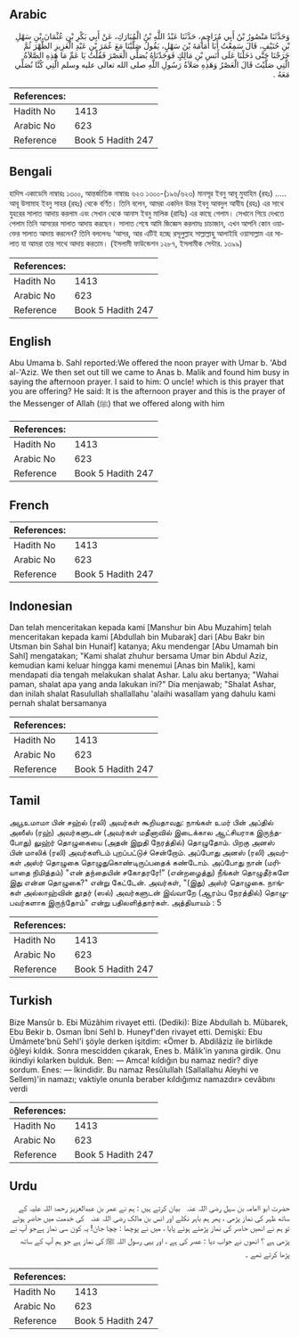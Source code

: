 ## Arabic


<div dir="rtl" lang="ar" style={{fontSize:'larger',backgroundColor:'#f8f9fa',padding:20}}>
وَحَدَّثَنَا مَنْصُورُ بْنُ أَبِي مُزَاحِمٍ، حَدَّثَنَا عَبْدُ اللَّهِ بْنُ الْمُبَارَكِ، عَنْ أَبِي بَكْرِ بْنِ عُثْمَانَ بْنِ سَهْلِ بْنِ حُنَيْفٍ، قَالَ سَمِعْتُ أَبَا أُمَامَةَ بْنَ سَهْلٍ، يَقُولُ صَلَّيْنَا مَعَ عُمَرَ بْنِ عَبْدِ الْعَزِيزِ الظُّهْرَ ثُمَّ خَرَجْنَا حَتَّى دَخَلْنَا عَلَى أَنَسِ بْنِ مَالِكٍ فَوَجَدْنَاهُ يُصَلِّي الْعَصْرَ فَقُلْتُ يَا عَمِّ مَا هَذِهِ الصَّلاَةُ الَّتِي صَلَّيْتَ قَالَ الْعَصْرُ وَهَذِهِ صَلاَةُ رَسُولِ اللَّهِ صلى الله تعالى عليه وسلم الَّتِي كُنَّا نُصَلِّي مَعَهُ ‏.‏
</div>
<div style={{backgroundColor:'#f8f9fa',padding:20, marginBottom: 10}}><table> <thead> <tr> <th>References:</th> <th></th> </tr> </thead> <tbody><tr><td>Hadith No</td><td>1413</td></tr><tr><td>Arabic No</td><td>623</td></tr><tr><td>Reference</td><td>Book 5 Hadith 247</td></tr></tbody></table></div>

## Bengali


<div dir="ltr" lang="bn" style={{fontSize:'larger',backgroundColor:'#f8f9fa',padding:20}}>
হাদিস একাডেমি নাম্বারঃ ১৩০০, আন্তর্জাতিক নাম্বারঃ ৬২৩ ১৩০০-(১৯৬/৬২৩) মানসূর ইবনু আবূ মুযাহিম (রহঃ) ..... আবূ উসামাহ ইবনু সাহর (রহঃ) থেকে বর্ণিত। তিনি বলেন, আমরা একদিন উমর ইবনু আবদুল আযীয (রহঃ) এর সাথে যুহরের সালাত আদায় করলাম এবং সেখান থেকে আনাস ইবনু মালিক (রাযিঃ) এর কাছে গেলাম। সেখানে গিয়ে দেখতে পেলাম তিনি আসরের সালাত আদায় করছেন। সালাত শেষে আমি জিজ্ঞেস করলামঃ চাচাজান, এখন আপনি কোন ওয়াক্তের সালাত আদায় করলেন? তিনি বললেনঃ ‘আসর, আর এটিই হচ্ছে রসূলুল্লাহ সাল্লাল্লাহু আলাইহি ওয়াসাল্লাম এর সালাত যা আমরা তার সাথে আদায় করতাম। (ইসলামী ফাউন্ডেশন ১২৮৭, ইসলামীক সেন্টার. ১৩৯৯)
</div>
<div style={{backgroundColor:'#f8f9fa',padding:20, marginBottom: 10}}><table> <thead> <tr> <th>References:</th> <th></th> </tr> </thead> <tbody><tr><td>Hadith No</td><td>1413</td></tr><tr><td>Arabic No</td><td>623</td></tr><tr><td>Reference</td><td>Book 5 Hadith 247</td></tr></tbody></table></div>

## English


<div dir="ltr" lang="en" style={{fontSize:'larger',backgroundColor:'#f8f9fa',padding:20}}>
Abu Umama b. Sahl reported:We offered the noon prayer with Umar b. 'Abd al-'Aziz. We then set out till we came to Anas b. Malik and found him busy in saying the afternoon prayer. I said to him: O uncle! which is this prayer that you are offering? He said: It is the afternoon prayer and this is the prayer of the Messenger of Allah (ﷺ) that we offered along with him
</div>
<div style={{backgroundColor:'#f8f9fa',padding:20, marginBottom: 10}}><table> <thead> <tr> <th>References:</th> <th></th> </tr> </thead> <tbody><tr><td>Hadith No</td><td>1413</td></tr><tr><td>Arabic No</td><td>623</td></tr><tr><td>Reference</td><td>Book 5 Hadith 247</td></tr></tbody></table></div>

## French


<div dir="ltr" lang="fr" style={{fontSize:'larger',backgroundColor:'#f8f9fa',padding:20}}>

</div>
<div style={{backgroundColor:'#f8f9fa',padding:20, marginBottom: 10}}><table> <thead> <tr> <th>References:</th> <th></th> </tr> </thead> <tbody><tr><td>Hadith No</td><td>1413</td></tr><tr><td>Arabic No</td><td>623</td></tr><tr><td>Reference</td><td>Book 5 Hadith 247</td></tr></tbody></table></div>

## Indonesian


<div dir="ltr" lang="id" style={{fontSize:'larger',backgroundColor:'#f8f9fa',padding:20}}>
Dan telah menceritakan kepada kami [Manshur bin Abu Muzahim] telah menceritakan kepada kami [Abdullah bin Mubarak] dari [Abu Bakr bin Utsman bin Sahal bin Hunaif] katanya; Aku mendengar [Abu Umamah bin Sahl] mengatakan; "Kami shalat zhuhur bersama Umar bin Abdul Aziz, kemudian kami keluar hingga kami menemui [Anas bin Malik], kami mendapati dia tengah melakukan shalat Ashar. Lalu aku bertanya; "Wahai paman, shalat apa yang anda lakukan ini?" Dia menjawab; "Shalat Ashar, dan inilah shalat Rasulullah shallallahu 'alaihi wasallam yang dahulu kami pernah shalat bersamanya
</div>
<div style={{backgroundColor:'#f8f9fa',padding:20, marginBottom: 10}}><table> <thead> <tr> <th>References:</th> <th></th> </tr> </thead> <tbody><tr><td>Hadith No</td><td>1413</td></tr><tr><td>Arabic No</td><td>623</td></tr><tr><td>Reference</td><td>Book 5 Hadith 247</td></tr></tbody></table></div>

## Tamil


<div dir="ltr" lang="ta" style={{fontSize:'larger',backgroundColor:'#f8f9fa',padding:20}}>
அபூஉமாமா பின் சஹ்ல் (ரலி) அவர்கள் கூறியதாவது: நாங்கள் உமர் பின் அப்தில் அஸீஸ் (ரஹ்) அவர்களுடன் (அவர்கள் மதீனாவில் இடைக்கால ஆட்சியராக இருந்தபோது) லுஹ்ர் தொழுகையை (அதன் இறுதி நேரத்தில்) தொழுதோம். பிறகு அனஸ் பின் மாலிக் (ரலி) அவர்களிடம் புறப்பட்டுச் சென்றோம். அப்போது அனஸ் (ரலி) அவர்கள் அஸ்ர் தொழுகை தொழுதுகொண்டிருப்பதைக் கண்டோம். அப்போது நான் (மரியாதை நிமித்தம்) "என் தந்தையின் சகோதரரே!" (என்றழைத்து) நீங்கள் தொழுதீர்களே இது என்ன தொழுகை?" என்று கேட்டேன். அவர்கள், "(இது) அஸ்ர் தொழுகை. நாங்கள் அல்லாஹ்வின் தூதர் (ஸல்) அவர்களுடன் இவ்வாறே (ஆரம்ப நேரத்தில்) தொழுபவர்களாக இருந்தோம்" என்று பதிலளித்தார்கள். அத்தியாயம் : 5
</div>
<div style={{backgroundColor:'#f8f9fa',padding:20, marginBottom: 10}}><table> <thead> <tr> <th>References:</th> <th></th> </tr> </thead> <tbody><tr><td>Hadith No</td><td>1413</td></tr><tr><td>Arabic No</td><td>623</td></tr><tr><td>Reference</td><td>Book 5 Hadith 247</td></tr></tbody></table></div>

## Turkish


<div dir="ltr" lang="tr" style={{fontSize:'larger',backgroundColor:'#f8f9fa',padding:20}}>
Bize Mansûr b. Ebi Müzâhim rivayet etti. (Dediki): Bize Abdullah b. Mübarek, Ebu Bekir b. Osman İbni Sehl b. Huneyf'den rivayet etti. Demişki: Ebu Ümâmete'bnü Sehl'i şöyle derken işitdim: «Ömer b. Abdilâziz ile birlikde öğleyi kıldık. Sonra mescidden çıkarak, Enes b. Mâlik'in yanına girdik. Onu ikindiyi kılarken bulduk. Ben: — Amca! kıldığın bu namaz nedir? diye sordum. Enes: — İkindidir. Bu namaz Resûlullah (Sallallahu Aîeyhi ve Sellem)'in namazı; vaktiyle onunla beraber kıldığımız namazdır» cevâbını verdi
</div>
<div style={{backgroundColor:'#f8f9fa',padding:20, marginBottom: 10}}><table> <thead> <tr> <th>References:</th> <th></th> </tr> </thead> <tbody><tr><td>Hadith No</td><td>1413</td></tr><tr><td>Arabic No</td><td>623</td></tr><tr><td>Reference</td><td>Book 5 Hadith 247</td></tr></tbody></table></div>

## Urdu


<div dir="rtl" lang="ur" style={{fontSize:'larger',backgroundColor:'#f8f9fa',padding:20}}>
حضرت ابو اامامہ بن سہل ‌رضی ‌اللہ ‌عنہ ‌ ‌ بیان کرتے ہیں : ہم نے عمر بن عبدالعزیز رحمۃ اللہ علیہ کے ساتھ ظہر کی نماز پڑھی ، پھر ہم باہر نکلے اور انس بن مالک ‌رضی ‌اللہ ‌عنہ ‌ ‌ کی خدمت میں حاضر ہوئے تو ہم نے انھیں حاصر کی نماز پڑھتے ہوئے پایا ، میں نے پوچھا : چچا جان! یہ کون سی نماز ہےجو آپ نے پڑھی ہے ؟ انھوں نے جواب دیا : عصر کی ہے ، اور یہی رسول اللہ ﷺ کی نماز ہے جو ہم آپ کے ساتھ پڑھا کرتے تھے ۔
</div>
<div style={{backgroundColor:'#f8f9fa',padding:20, marginBottom: 10}}><table> <thead> <tr> <th>References:</th> <th></th> </tr> </thead> <tbody><tr><td>Hadith No</td><td>1413</td></tr><tr><td>Arabic No</td><td>623</td></tr><tr><td>Reference</td><td>Book 5 Hadith 247</td></tr></tbody></table></div>
